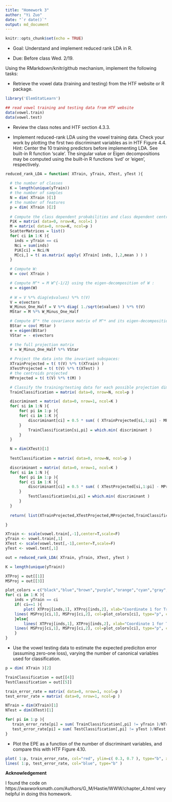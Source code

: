 ```yaml
---
title: "Homework 3"
author: "Yi Zuo"
date: "`r date()`"
output: md_document
---
```


```r
knitr::opts_chunk$set(echo = TRUE)

```

* Goal: Understand and implement reduced rank LDA in R.  

* Due: Before class Wed. 2/19.  

Using the RMarkdown/knitr/github mechanism, implement the following tasks:  

* Retrieve the vowel data (training and testing) from the HTF website or R package.

```r
library('ElemStatLearn')

## read vowel training and testing data from HTF website
data(vowel.train)
data(vowel.test)

```

* Review the class notes and HTF section 4.3.3.  

* Implement reduced-rank LDA using the vowel training data. Check your work by plotting the first two discriminant variables as in HTF Figure 4.4.   
Hint: Center the 10 training predictors before implementing LDA. See built-in R function 'scale'. The singular value or Eigen decompositions may be computed using the built-in R functions ’svd’ or ’eigen’, respectively.  

```r
reduced_rank_LDA = function( XTrain, yTrain, XTest, yTest ){
  
  # the number of classes 
  K = length(unique(yTrain)) 
  # the number of samples
  N = dim( XTrain )[1] 
  # the number of features
  p = dim( XTrain )[2] 
  
  # Compute the class dependent probabilities and class dependent centroids: 
  PiK = matrix( data=0, nrow=K, ncol=1 )
  M = matrix( data=0, nrow=K, ncol=p )
  ScatterMatrices = list()
  for( ci in 1:K ){
    inds = yTrain == ci
    Nci = sum(inds)
    PiK[ci] = Nci/N
    M[ci,] = t( as.matrix( apply( XTrain[ inds, ],2,mean ) ) )
  }

  # Compute W:
  W = cov( XTrain ) 

  # Compute M^* = M W^{-1/2} using the eigen-decomposition of W :
  e = eigen(W)
  
  # W = V %*% diag(e$values) %*% t(V)
  V = e$vectors 
  W_Minus_One_Half = V %*% diag( 1./sqrt(e$values) ) %*% t(V) 
  MStar = M %*% W_Minus_One_Half 

  # Compute B^* the covariance matrix of M^* and its eigen-decomposition:
  BStar = cov( MStar )
  e = eigen(BStar)
  VStar = - e$vectors 

  # the full projection matrix
  V = W_Minus_One_Half %*% VStar 
  
  # Project the data into the invariant subspaces:
  XTrainProjected = t( t(V) %*% t(XTrain) )
  XTestProjected = t( t(V) %*% t(XTest) )
  # the centroids projected
  MProjected = t( t(V) %*% t(M) ) 

  # Classify the training/testing data for each possible projection dimension:
  TrainClassification = matrix( data=0, nrow=N, ncol=p ) 

  discriminant = matrix( data=0, nrow=1, ncol=K )
  for( si in 1:N ){ 
      for( pi in 1:p ){ 
	  for( ci in 1:K ){ 
	      discriminant[ci] = 0.5 * sum( ( XTrainProjected[si,1:pi] - MProjected[ci,1:pi] )^2 ) - log( PiK[ci] )
	  }
          TrainClassification[si,pi] = which.min( discriminant )
      }
  } 

  N = dim(XTest)[1]
  
  TestClassification = matrix( data=0, nrow=N, ncol=p ) 

  discriminant = matrix( data=0, nrow=1, ncol=K )
  for( si in 1:N ){ 
      for( pi in 1:p ){ 
	  for( ci in 1:K ){ 
	      discriminant[ci] = 0.5 * sum( ( XTestProjected[si,1:pi] - MProjected[ci,1:pi] )^2 ) - log( PiK[ci] )
	  }
          TestClassification[si,pi] = which.min( discriminant )
      }
  } 
  
  return( list(XTrainProjected,XTestProjected,MProjected,TrainClassification,TestClassification) )

}

```

```r
XTrain <- scale(vowel.train[,-1],center=T,scale=F)
yTrain <- vowel.train[,1]
XTest <- scale(vowel.test[,-1],center=T,scale=F)
yTest <- vowel.test[,1]

out = reduced_rank_LDA( XTrain, yTrain, XTest, yTest )

K = length(unique(yTrain)) 

XTProj = out[[1]]
MSProj = out[[3]]

plot_colors = c("black","blue","brown","purple","orange","cyan","gray","yellow","black","red","green")
for( ci in 1:K ){
    inds = yTrain == ci
    if( ci==1 ){
        plot( XTProj[inds,1], XTProj[inds,2], xlab="Coordinate 1 for Training Data", ylab="Coordinate 2 for Training Data", col=plot_colors[ci], type="p", xlim=range(XTProj[,1]), ylim=range(XTProj[,2]) )	      
	lines( MSProj[ci,1], MSProj[ci,2], col=plot_colors[ci], type="p", cex=10, pch="." )
    }else{
        lines( XTProj[inds,1], XTProj[inds,2], xlab="Coordinate 1 for Training Data", ylab="Coordinate 2 for Training Data", col=plot_colors[ci], type="p" )
	lines( MSProj[ci,1], MSProj[ci,2], col=plot_colors[ci], type="p", cex=10, pch="." )    
    }
}

```

* Use the vowel testing data to estimate the expected prediciton error (assuming zero-one loss), varying the number of canonical variables used for classification.  

```r

p = dim( XTrain )[2] 

TrainClassification = out[[4]]
TestClassification = out[[5]]

train_error_rate = matrix( data=0, nrow=1, ncol=p )
test_error_rate = matrix( data=0, nrow=1, ncol=p )

NTrain = dim(XTrain)[1]
NTest = dim(XTest)[1]

for( pi in 1:p ){
   train_error_rate[pi] = sum( TrainClassification[,pi] != yTrain )/NTrain
   test_error_rate[pi] = sum( TestClassification[,pi] != yTest )/NTest
}
```

* Plot the EPE as a function of the number of discriminant variables, and compare this with HTF Figure 4.10.  

```r

plot( 1:p, train_error_rate, col="red", ylim=c( 0.3, 0.7 ), type="b", xlab="Dimension", ylab="Misclassification rate" ) 
lines( 1:p, test_error_rate, col="blue", type="b" )

```

**Acknowledgement**

I found the code on https://waxworksmath.com/Authors/G_M/Hastie/WWW/chapter_4.html very helpful in doing this homework.  



